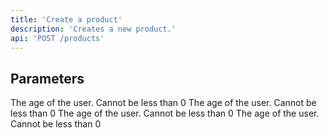```yaml
---
title: 'Create a product'
description: 'Creates a new product.'
api: 'POST /products'
---
```


## Parameters

<ParamField body="name" type="string" required>
  The age of the user. Cannot be less than 0
</ParamField>

<ParamField body="description" type="string">
  The age of the user. Cannot be less than 0
</ParamField>

<ParamField body="images" type="array of strings (urls)">
  The age of the user. Cannot be less than 0
</ParamField>

<ParamField body="metadata" type="key-value array">
  The age of the user. Cannot be less than 0
</ParamField>
